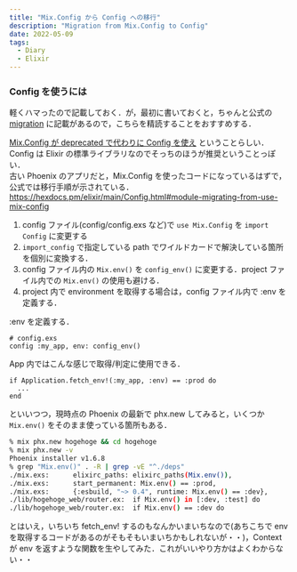 ```yaml
---
title: "Mix.Config から Config への移行"
description: "Migration from Mix.Config to Config"
date: 2022-05-09
tags:
  - Diary
  - Elixir
---
```


### Config を使うには

軽くハマったので記載しておく．が，最初に書いておくと，ちゃんと公式の [migration](https://hexdocs.pm/elixir/main/Config.html#module-migrating-from-use-mix-config) に記載があるので，こちらを精読することをおすすめする．

[Mix.Config が deprecated で代わりに Config を使え](https://hexdocs.pm/mix/main/Mix.Config.html) ということらしい．Config は Elixir の標準ライブラリなのでそっちのほうが推奨ということっぽい．  
古い Phoenix のアプリだと，Mix.Config を使ったコードになっているはずで，公式では移行手順が示されている．  
https://hexdocs.pm/elixir/main/Config.html#module-migrating-from-use-mix-config  

1. config ファイル(config/config.exs など)で `use Mix.Config` を `import Config` に変更する
2. `import_config` で指定している path でワイルドカードで解決している箇所を個別に変換する．
3. config ファイル内の `Mix.env()` を `config_env()` に変更する．project ファイル内での `Mix.env()` の使用も避ける．
4. project 内で environment を取得する場合は，config ファイル内で :env を定義する．

:env を定義する．

```
# config.exs
config :my_app, env: config_env()
```

App 内ではこんな感じで取得/判定に使用できる．

```
if Application.fetch_env!(:my_app, :env) == :prod do
  ...
end
```

といいつつ，現時点の Phoenix の最新で phx.new してみると，いくつか `Mix.env()` をそのまま使っている箇所もある．

```bash
% mix phx.new hogehoge && cd hogehoge
% mix phx.new -v
Phoenix installer v1.6.8
% grep "Mix.env()" . -R | grep -vE "^./deps"    
./mix.exs:      elixirc_paths: elixirc_paths(Mix.env()),
./mix.exs:      start_permanent: Mix.env() == :prod,
./mix.exs:      {:esbuild, "~> 0.4", runtime: Mix.env() == :dev},
./lib/hogehoge_web/router.ex:  if Mix.env() in [:dev, :test] do
./lib/hogehoge_web/router.ex:  if Mix.env() == :dev do
```

とはいえ，いちいち fetch_env! するのもなんかいまいちなので(あちこちで env を取得するコードがあるのがそもそもいまいちかもしれないが・・)，Context が env を返すような関数を生やしてみた．これがいいやり方かはよくわからない・・
